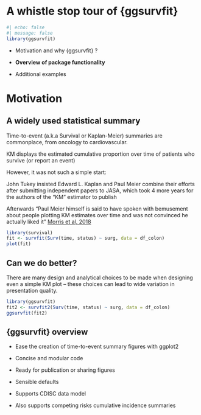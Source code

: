# A whistle stop tour of {ggsurvfit}

```r
#| echo: false
#| message: false
library(ggsurvfit)
```

* Motivation and why {ggsurvfit} ? 

* **Overview of package functionality**

* Additional examples 


# Motivation 

## A widely used statistical summary 

::: {.smaller}

Time-to-event (a.k.a Survival or Kaplan-Meier) summaries are commonplace, from oncology to cardiovascular. 

KM displays the estimated cumulative proportion over time of patients who survive (or report an event)

However, it was not such a simple start:

John Tukey insisted Edward L. Kaplan and Paul Meier combine their efforts after submitting independent papers to JASA, which took 4 more years for the authors of the “KM” estimator to publish

Afterwards “Paul Meier himself is said to have spoken with bemusement about people plotting KM estimates over time and was not convinced he actually liked it” [Morris et al, 2018]( https://bmjopen.bmj.com/content/9/9/e030215)

:::

```r
library(survival)
fit <- survfit(Surv(time, status) ~ surg, data = df_colon) 
plot(fit)
```


## Can we do better? 

::: {.smaller}

There are many design and analytical choices to be made when designing even a simple KM plot – these choices can lead to wide variation in presentation quality.

:::

```r
library(ggsurvfit)
fit2 <- survfit2(Surv(time, status) ~ surg, data = df_colon) 
ggsurvfit(fit2) 
```

## {ggsurvfit} overview

* Ease the creation of time-to-event summary figures with ggplot2

* Concise and modular code 

* Ready for publication or sharing figures

* Sensible defaults

* Supports CDISC data model

* Also supports competing risks cumulative incidence summaries  
